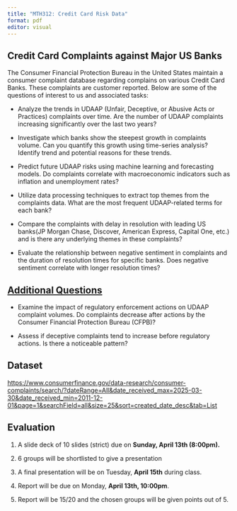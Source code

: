 ```yaml
---
title: "MTH312: Credit Card Risk Data"
format: pdf
editor: visual
---
```


## Credit Card Complaints against Major US Banks

The Consumer Financial Protection Bureau in the United States maintain a consumer complaint database regarding complains on various Credit Card Banks. These complaints are customer reported. Below are some of the questions of interest to us and associated tasks:

-   Analyze the trends in UDAAP (Unfair, Deceptive, or Abusive Acts or Practices) complaints over time. Are the number of UDAAP complaints increasing significantly over the last two years?

-   Investigate which banks show the steepest growth in complaints volume. Can you quantify this growth using time-series analysis? Identify trend and potential reasons for these trends.

-   Predict future UDAAP risks using machine learning and forecasting models. Do complaints correlate with macroeconomic indicators such as inflation and unemployment rates?

-   Utilize data processing techniques to extract top themes from the complaints data. What are the most frequent UDAAP-related terms for each bank?

-   Compare the complaints with delay in resolution with leading US banks(JP Morgan Chase, Discover, American Express, Capital One, etc.) and is there any underlying themes in these complaints?

-   Evaluate the relationship between negative sentiment in complaints and the duration of resolution times for specific banks. Does negative sentiment correlate with longer resolution times?

## [Additional Questions]{.underline}

-   Examine the impact of regulatory enforcement actions on UDAAP complaint volumes. Do complaints decrease after actions by the Consumer Financial Protection Bureau (CFPB)?

-   Assess if deceptive complaints tend to increase before regulatory actions. Is there a noticeable pattern?

## Dataset

<https://www.consumerfinance.gov/data-research/consumer-complaints/search/?dateRange=All&date_received_max=2025-03-30&date_received_min=2011-12-01&page=1&searchField=all&size=25&sort=created_date_desc&tab=List>

## Evaluation

1.  A slide deck of 10 slides (strict) due on **Sunday, April 13th (8:00pm).**

2.  6 groups will be shortlisted to give a presentation

3.  A final presentation will be on Tuesday, **April 15th** during class.

4.  Report will be due on Monday, **April 13th, 10:00pm**.

5.  Report will be 15/20 and the chosen groups will be given points out of 5.\
